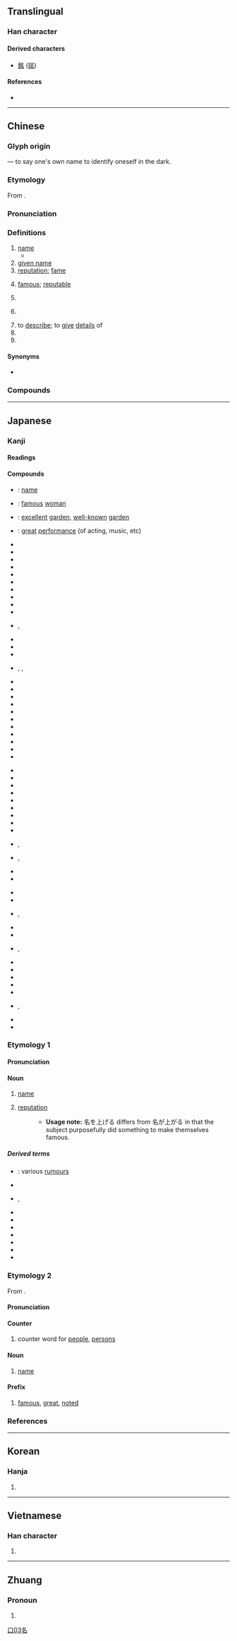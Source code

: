 {{character info/new}}
==Translingual==
{{stroke order|type=animate}}

===Han character===
{{Han char|rn=30|rad=口|as=03|sn=6|four=27600|canj=NIR|ids=⿱夕口}}

====Derived characters====
* [[銘]] ([[铭]])

====References====
* {{Han ref|kx=0175.090|dkj=03297|dj=0391.020|hdz=10582.060|uh=540D|ud=21517|bh=A657|bd=42583}}

----

==Chinese==
{{zh-forms}}

===Glyph origin===
{{Han etyl}}
{{Han compound|夕|t1=crescent moon|口|t2=mouth|ls=ic}} — to say one's own name to identify oneself in the dark.

===Etymology===
From {{inh|zh|sit-pro|*r-miŋ||name}}.

===Pronunciation===
{{zh-pron
|m=míng,er=y
|ma=y
|c=ming4,meng4,meng4-2
|c_note=ming4 - literary; meng4(-2) - vernacular
|h=pfs=miàng
|md=miàng
|mn=miâ/bêng
|mn_note=miâ - vernacular; bêng - literary
|mn-t=mia5/mian5/mêng5
|mn-t_note=mêng5 - literary
|w=3min
|mc=y
|oc=y
|cat=n,a,v,cls
}}

===Definitions===
{{zh-hanzi}}

# [[name]]
#* {{zh-x|凡 接待 他 的，就是 信 他 名 的 人，他 就 賜 他們 權柄，作 ^神 的 兒女。|But as many as received him, to them gave he power to become the sons of God, even to them that believe on his '''name'''.|ref=[http://wordproject.org/multi/bi_en_cn_py.htm John 1.12]}}
# [[given name]]
# [[reputation]]; [[fame]]
#: {{zh-x|有名|famous}}
# [[famous]]; [[reputable]]
#: {{zh-x|名牌|having a good brand name; a brand name product}}
# {{lb|zh|grammar}} {{zh-short|名詞|[[noun]]}}
# {{lb|zh|grammar}} {{zh-short|專有名詞|[[proper noun]]}}
# to [[describe]]; to [[give]] [[detail]]s of
# {{zh-classifier|[[place]] in a [[competition]] or [[position]] in a [[name]] [[list]]}}
# {{zh-classifier|[[people]] with a certain status or identity}}

====Synonyms====
* {{sense|name}} {{zh-l|名字}}

===Compounds===
{{zh-der|一名|不具名|不名譽|不知名|主名|乳名|二名法|人名|代名詞|令名|併名|俗名|修名|借名|假名|公名|具名|冒名|出名|刑名|列名|別名|功名|功名心|動名詞|化名|匿名|匿名信|原名|又名|取名|叨名|叫名|叫名頭|叱名|吊名|同名|名下|名世|名主|名人|名件|名伶|名位|名作|名儒|名優|名兒|名冊|名分|名利|名利場|名利奴|名利客|名刺|名勝|名勢|名原|名古屋|名句|名單|名嘴|名器|名園|名城|名堂|名場|名壇|名士|名士派|名妓|名姝|名媛|名子|名字|名學|名宦|名家|名宿|名實|名將|名山|名工|名帖|名師|名廚|名手|名捕|名教|名數|名族|名曲|名望|名榜|名次|名正具|名正肅|名氏|名氣|名法|名流|名爵|名片|名牌|名物|名特|名犬|名狀|名王|名理|名產|名目|名相|名種|名稱|名第|名筆|名節|名簿|名籍|名紙|名素|名網|名義|名聞|名聲|名腳|名臣|名色|名花|名菜|名著|名號|名號侯|名角|名言|名詞|名論|名諱|名譽|名譽職|名貫|名貴|名賢|名蹟|名輩|名辯|名都|名酒|名醫|名銜|名錄|名門|名閥|名閨|名降|名項|名頭|名額|名顯|名駒|名體|命名|品名|唯名論|唱名|問名|啖名|單名|嘉名|坐名|垂名|埋名|堂名|報名|報名費|外名|大名|奪名|奶名|好名|姓名|姓名權|姚名達|姱名|威名|學名|官名|定名|宿名|寄名|實名|專名|專名號|小名|平假名|店名|得名|惡名|慕名|應名|應名兒|成名|成名術|戴名世|戶名|才名|托名|投名狀|挂名|指名|排名|掛名|提名|揚名|改名|文名|新名詞|方名|易名|更名|書名號|有名|有名氣|本名|榮名|標名|檔名|正名|殉名|汙名|沽名|法名|洋名字|浮名|混名|清名|渾名|無名|無名帖|無名指|無名氏|無名火|無記名|片假名|片名|留名|異名|盛名|知名|知名度|私名號|科名|種名|空名|立功名|立名|第一名|筆名|策名|簽名|糊名|綽名|罪名|署名|罵名|美名|聞名|聯名|聲名|職名|能名|脩名|臭名|花名|花名冊|芳名|英名|莫名|著名|葉名琛|藝名|虛名|街名|複名數|訓名|託名|記名|註名|話名|諢名|諱名|譯名|買名|貿名|賜名|賣名|賤名|近名|逃名|通名|連名|醜名|釋名|重名|釣名|銜名|除名|隆名|革名|音名|頂名|題名|題名錄|類名|馳名|高名|鬼名|鬼名堂|鴻名|黑名單|點名|點名冊|齊名}}

{{zh-cat|Elementary}}

----

==Japanese==

===Kanji===
{{ja-kanji|grade=1|rs=口03}}

====Readings====
{{ja-readings
|goon=みょう<みやう
|kanon=めい
|kun=な-,なのる-,なづ-ける
|nanori=あきら-,かた-,なづ-く,もり-}}

====Compounds====
{{top4}}
* {{ja-r|名前|なまえ}}: [[name]]
* {{ja-r|名媛|めいえん}}: [[famous]] [[woman]]
* {{ja-r|名園|めいえん}}: [[excellent]] [[garden]], [[well-known]] [[garden]]
* {{ja-r|名演|めいえん}}: [[great]] [[performance]] (of acting, music, etc)
* {{ja-r|名家|めいか}}
* {{ja-r|名器|めいき}}
* {{ja-r|名義|めいぎ}}
* {{ja-r|名刺|めいし}}
* {{ja-r|名字|みょうじ}}
* {{ja-r|名手|めいしゅ}}
* {{ja-r|名勝|めいしょう}}
* {{ja-r|名称|めいしょう}}
* {{ja-r|名人|めいじん}}
* {{ja-r|名声|めいせい}}
* {{ja-r|名目|みょうもく}}, {{ja-r|名目|めいもく}}
{{mid4}}
* {{ja-r|名門|めいもん}}
* {{ja-r|名誉|めいよ}}
* {{ja-r|名古屋|なごや}}
* {{ja-r|名立|^なたち}}, {{ja-r|名立|^なだち}}, {{ja-r|名立|^めいたつ}}
* {{ja-r|名宛|なあて}}
* {{ja-r|名案|めいあん}}
* {{ja-r|名花|めいか}}
* {{ja-r|名画|めいが}}
* {{ja-r|名鑑|めいかん}}
* {{ja-r|名妓|めいぎ}}
* {{ja-r|名君|めいくん}}
* {{ja-r|名言|めいげん}}
* {{ja-r|名工|めいこう}}
* {{ja-r|名号|みょうごう}}
* {{ja-r|名作|めいさく}}
{{mid4}}
* {{ja-r|名札|なふだ}}
* {{ja-r|名残|なごり}}
* {{ja-r|名詞|めいし}}
* {{ja-r|名辞|めいじ}}
* {{ja-r|名実|めいじつ}}
* {{ja-r|名主|なぬし}}
* {{ja-r|名匠|めいしょう}}
* {{ja-r|名状|めいじょう}}
* {{ja-r|名数|めいすう}}
* {{ja-r|名跡|みょうせき}}, {{ja-r|名跡|めいせき}}
* {{ja-r|名代|なだい}}, {{ja-r|名代|みょうだい}}
* {{ja-r|名答|めいとう}}
* {{ja-r|名品|めいひん}}
{{mid4}}
* {{ja-r|名物|めいぶつ}}
* {{ja-r|名分|めいぶん}}
* {{ja-r|名聞|みょうもん}}, {{ja-r|名聞|めいぶん}}
* {{ja-r|名簿|めいぼ}}
* {{ja-r|名望|めいぼう}}
* {{ja-r|名利|みょうり}}, {{ja-r|名利|めいり}}
* {{ja-r|名流|めいりゅう}}
* {{ja-r|名論|めいろん}}
* {{ja-r|名刹|めいさつ}}
* {{ja-r|姓名|せいめい}}
* {{ja-r|氏名|しめい}}
* {{ja-r|悪名|あくみょう}}, {{ja-r|悪名|あくめい}}
* {{ja-r|裏名|うらな}}
* {{ja-r|仮名|かな}}
{{bottom}}

{{ja-kref
|ku=4430
|shift=96BC
|jis=4C3E
|euc=CCBE
|skip=2-3-3
|freq=177
|nelson=1170
|newnelson=716
|halpern=2169
|kld=1371
|heisig=44
|tuttle=3d3.12
}}

===Etymology 1===
{{ja-kanjitab|な|yomi=k}}

====Pronunciation====
{{ja-pron|yomi=k|な|acc=0|acc_ref=DJR,NHK}}

====Noun====
{{ja-noun|な}}

# [[name]]
#: {{ja-usex|'''名'''を連ねる|'''な''' を つらねる|put one's '''name''' on (a list)}}
#: {{ja-usex|'''名'''ばかりの|'''な''' ばかり の|in '''name''' only}}
# [[reputation]]
#: {{ja-usex|'''名'''が響いている|'''な''' が ひび.いて いる|be '''famous'''}}
#: {{ja-usex|'''名'''が上がる|'''な''' が あがる|become '''famous'''}}
#: {{ja-usex|'''名'''を上げる/現す/成す/売る|'''な''' を あげる/あらわす/なす/うる|become '''famous''', make one's '''name'''}}
#:* '''Usage note:''' 名を上げる differs from 名が上がる in that the subject purposefully did something to make themselves famous.

=====Derived terms=====
* {{ja-r|千名|ちな}}: various [[rumour]]s
* {{ja-r|名付ける|なづける}}
* {{ja-r|名乗る|なのる}}, {{ja-r|名告る|なのる}}
* {{ja-r|名も無い|な も ない}}
* {{ja-r|名無し|ななし}}
* {{ja-r|名高い|なだかい}}
* {{ja-r|名指し|なざし}}
* {{ja-r|名取|なとり}}
* {{ja-r|名折れ|なおれ}}
* {{ja-r|仮名|かな}}

===Etymology 2===
{{ja-kanjitab|めい|yomi=o}}
From {{etyl|ltc|ja|sort=めい}} {{m|zh|名|tr=mjieng||name}}.

====Pronunciation====
{{ja-pron|yomi=kanon|めい|acc=1|acc_ref=DJR}}

====Counter====
{{ja-pos|めい|counter}}

# counter word for [[people]], [[persons]]

====Noun====
{{ja-noun|めい}}

# [[name]]

====Prefix====
{{ja-pos|めい|prefix}}

# [[famous]], [[great]], [[noted]]

===References===
<references/>

----

==Korean==

===Hanja===
{{ko-hanja|hangeul=[[명]]|eumhun=이름|mr=myŏng|y=myeng}}

# {{defn|lang=ko|sort=口03}}

[[Category:Grade 1 kanji|口03名]]

----

==Vietnamese==

===Han character===
{{vi-hantu|[[danh]], [[ranh]]|rs=口03}}

# {{defn|lang=vi|sort=口03}}

----

==Zhuang==

===Pronoun===
{{za-head|pronoun}}

# {{za-sawndip form of|mwngz}}